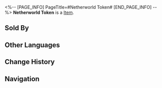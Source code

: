 <%-- [PAGE_INFO]
PageTitle=#Netherworld Token#
[END_PAGE_INFO] --%>
{{Item Infobox
|title       = Netherworld Token
|id          = 110411
|image       = Item Netherworld Token.png
|type        = 
|invCategory = Upgrade Materials
|rarity      = 4
|effect      = The Aurumaton Spectral Envoy's weapon. Can be used for the Ascension of Physical characters.
|description = This is both a weapon used by the Ten-Lords Commission messengers to subdue mara and abominations, as well as a token they present when undertaking operations. No authorities of the mortal realm have jurisdiction over them.
|source1     = Stagnant Shadow: Fyxestroll Garden
|source2     = Stagnant Shadow (Fyxestroll Garden)
|source3     = [[Omni-Synthesizer]] &mdash; Material Exchange
}}
{{Description|1=''"Messengers of Netherworld, authorized envoys of death's realm. Bearing orders for apprehension, with no pardon for transgressors."''}}
'''Netherworld Token''' is a [[Item]].

==Sold By==
{{Shop Availability}}

==Other Languages==
{{Other Languages
|en   = Netherworld Token
|zhs  = 幽府通令
|zht  = 幽府通令
|ja   = 幽府通令
|ko   = 명부 명령
|es   = Pase del inframundo
|fr   = Jeton de l'au-delà
|ru   = Призрачный пропуск
|th   = Netherworld Token
|vi   = Thông Lệnh Cõi Âm
|de   = Unterweltpass
|id   = Netherworld Token
|pt   = Token do Submundo
}}

==Change History==
{{Change History|2.0}}

==Navigation==
{{Upgrade Material Navbox}}